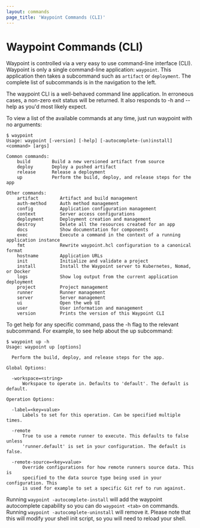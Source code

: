 ```yaml
---
layout: commands
page_title: 'Waypoint Commands (CLI)'
---
```


# Waypoint Commands (CLI)

Waypoint is controlled via a very easy to use command-line interface (CLI). Waypoint
is only a single command-line application: `waypoint`. This application then takes a
subcommand such as `artifact` or `deployment`. The complete list of subcommands is in
the navigation to the left.

The waypoint CLI is a well-behaved command line application. In erroneous cases, a
non-zero exit status will be returned. It also responds to -h and --help as you'd most
likely expect.

To view a list of the available commands at any time, just run waypoint with no arguments:

```shell-session
$ waypoint
Usage: waypoint [-version] [-help] [-autocomplete-(un)install] <command> [args]

Common commands:
    build        Build a new versioned artifact from source
    deploy       Deploy a pushed artifact
    release      Release a deployment
    up           Perform the build, deploy, and release steps for the app

Other commands:
    artifact        Artifact and build management
    auth-method     Auth method management
    config          Application configuration management
    context         Server access configurations
    deployment      Deployment creation and management
    destroy         Delete all the resources created for an app
    docs            Show documentation for components
    exec            Execute a command in the context of a running application instance
    fmt             Rewrite waypoint.hcl configuration to a canonical format
    hostname        Application URLs
    init            Initialize and validate a project
    install         Install the Waypoint server to Kubernetes, Nomad, or Docker
    logs            Show log output from the current application deployment
    project         Project management
    runner          Runner management
    server          Server management
    ui              Open the web UI
    user            User information and management
    version         Prints the version of this Waypoint CLI
```

To get help for any specific command, pass the -h flag to the relevant subcommand.
For example, to see help about the up subcommand:

```shell-session
$ waypoint up -h
Usage: waypoint up [options]

  Perform the build, deploy, and release steps for the app.

Global Options:

  -workspace=<string>
      Workspace to operate in. Defaults to 'default'. The default is default.

Operation Options:

  -label=<key=value>
      Labels to set for this operation. Can be specified multiple times.

  -remote
      True to use a remote runner to execute. This defaults to false unless
      'runner.default' is set in your configuration. The default is false.

  -remote-source=<key=value>
      Override configurations for how remote runners source data. This is
      specified to the data source type being used in your configuration. This
      is used for example to set a specific Git ref to run against.
```

Running `waypoint -autocomplete-install` will add the waypoint autocomplete capability
so you can do `waypoint <tab>` on commands. Running `waypoint -autocomplete-uninstall`
will remove it. Please note that this will modify your shell init script, so you will
need to reload your shell.
